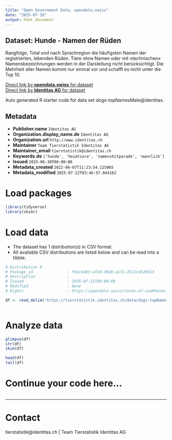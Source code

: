 ```yaml
---
title: "Open Government Data, opendata.swiss"
date: "2025-07-28"
output: html_document
---
```


## Dataset: Hunde - Namen der Rüden

Rangfolge, Total und nach Sprachregion die häufigsten Namen der registrierten, lebenden Rüden. Tiere ohne Namen oder mit «technischen» Namensbezeichnungen werden in der Darstellung nicht berücksichtigt. Die Mehrheit aller Namen kommt nur einmal vor und schafft es nicht unter die Top 10.

[Direct link by **opendata.swiss** for dataset](https://opendata.swiss/de/dataset/hunde-namen-der-ruden)<br>
[Direct link by **Identitas AG** for dataset](https://tierstatistik.identitas.ch/)

Auto generated R starter code for data set dogs-topNamesMale@identitas.

## Metadata

- **Publisher.name** `Identitas AG`
- **Organization.display_name.de** `Identitas AG`
- **Organization.url** `http://www.identitas.ch`
- **Maintainer** `Team Tierstatistik Identitas AG`
- **Maintainer_email** `tierstatistik@identitas.ch`
- **Keywords.de** `['hunde', 'heimtiere', 'namenshitparade', 'mannlich']`
- **Issued** `2025-06-30T00:00:00`
- **Metadata_created** `2022-06-07T11:23:54.125065`
- **Metadata_modified** `2025-07-22T03:46:57.044162`


# Load packages

```r

library(tidyverse)
library(skimr)

```

# Load data

-   The dataset has 1 distribution(s) in CSV format.
-   All available CSV distributions are listed below and can be read into a tibble.

```r

# Distribution 0
# Package_id               : f0ac4a83-af2d-4928-a1fa-3512c4526613
# Description              : 
# Issued                   : 2025-07-21T00:00:00
# Modified                 : None
# Rights                   : https://opendata.swiss/terms-of-use#terms_by

df <- read_delim('https://tierstatistik.identitas.ch/data/dogs-topNamesMale.csv')



```

# Analyze data

```r

glimpse(df)
str(df)
skim(df)

head(df)
tail(df)

```

# Continue your code here...

```r

```

------------------------------------------------------------------------

# Contact

tierstatistik@identitas.ch | Team Tierstatistik Identitas AG
